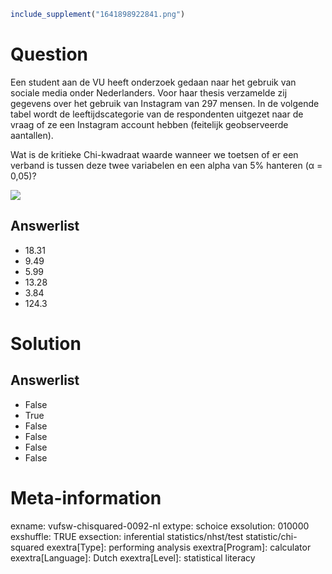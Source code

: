 ```r
include_supplement("1641898922841.png")
```

Question
========
Een student aan de VU heeft onderzoek gedaan naar het gebruik van
sociale media onder Nederlanders. Voor haar thesis verzamelde zij
gegevens over het gebruik van Instagram van 297 mensen. In de volgende
tabel wordt de leeftijdscategorie van de respondenten uitgezet naar de
vraag of ze een Instagram account hebben (feitelijk geobserveerde
aantallen).  
  
Wat is de kritieke Chi-kwadraat waarde wanneer we toetsen of er een
verband is tussen deze twee variabelen en een alpha van 5% hanteren (α =
0,05)?  
  
![](1641898922841.png)

Answerlist
----------
* 18.31
* 9.49
* 5.99
* 13.28
* 3.84
* 124.3

Solution
========










Answerlist
----------
* False
* True
* False
* False
* False
* False

Meta-information
================
exname: vufsw-chisquared-0092-nl
extype: schoice
exsolution: 010000
exshuffle: TRUE
exsection: inferential statistics/nhst/test statistic/chi-squared
exextra[Type]: performing analysis
exextra[Program]: calculator
exextra[Language]: Dutch
exextra[Level]: statistical literacy

